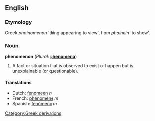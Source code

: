 ==English==
===Etymology===
Greek ''phainomenon'' 'thing appearing to view', from ''phainein'' 'to show'.
===Noun===
'''phenomenon''' (''Plural:'' '''[[phenomena]]''')
#A fact or situation that is observed to exist or happen but is unexplainable (or questionable).
====Translations====
*Dutch: [[fenomeen]] ''n''
*French: [[phénomène]] ''m''
*Spanish: [[fenómeno]] ''m''
[[Category:Greek derivations]]